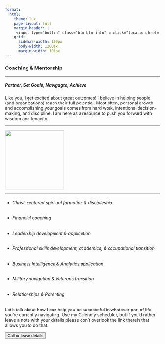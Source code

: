 ```yaml
---
format:
  html:
    theme: lux
    page-layout: full
    margin-header: |
     <input type="button" class="btn btn-info" onclick="location.href='https://calendly.com/brian-davidhizar/30min';" value="Call / leave details">
    grid:
      sidebar-width: 100px
      body-width: 1200px
      margin-width: 100px
---
```


### Coaching & Mentorship

------------------------------------------------------------------------

##### Partner, Set Goals, Navigagte, Achieve

Like you, I get excited about great outcomes!  I believe in helping people (and organizations) reach their full potential.  Most often, personal growth and accomplishing your goals comes from hard work, intentional decision-making, and discipline.  I am here as a resource to push you forward with wisdom and tenacity.

------------------------------------------------------------------------

![](pexels-alex-andrews-1203808.jpg){fig-align="center" height="2in"}

------------------------------------------------------------------------

* ###### Christ-centered spiritual formation & discipleship

* ###### Financial coaching

* ###### Leadership development & application

* ###### Professional skills development, academics, & occupational transition

* ###### Business Intelligence & Analytics application

* ###### Military navigation & Veterans transition

* ###### Relationships & Parenting


Let's talk about how I can help you be successful in whatever part of life you're currently navigating. Use my Calendly scheduler, but if you'd rather leave a note with your details please don't overlook the link therein that allows you to do that.

<i class="bi bi-calendar-week-fill" ></i> <input type="button" class="btn btn-info" onclick="location.href='https://calendly.com/brian-davidhizar/30min';" value="Call or leave details">


